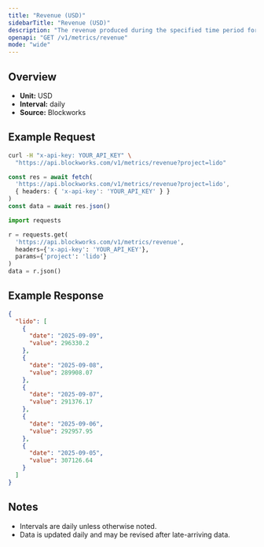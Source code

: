 ```yaml
---
title: "Revenue (USD)"
sidebarTitle: "Revenue (USD)"
description: "The revenue produced during the specified time period for given project."
openapi: "GET /v1/metrics/revenue"
mode: "wide"
---
```


## Overview

- **Unit:** USD
- **Interval:** daily
- **Source:** Blockworks

## Example Request

<CodeGroup>

```bash cURL
curl -H "x-api-key: YOUR_API_KEY" \
  "https://api.blockworks.com/v1/metrics/revenue?project=lido"
```

```typescript TypeScript
const res = await fetch(
  'https://api.blockworks.com/v1/metrics/revenue?project=lido',
  { headers: { 'x-api-key': 'YOUR_API_KEY' } }
)
const data = await res.json()
```

```python Python
import requests

r = requests.get(
  'https://api.blockworks.com/v1/metrics/revenue',
  headers={'x-api-key': 'YOUR_API_KEY'},
  params={'project': 'lido'}
)
data = r.json()
```

</CodeGroup>

## Example Response

```json
{
  "lido": [
    {
      "date": "2025-09-09",
      "value": 296330.2
    },
    {
      "date": "2025-09-08",
      "value": 289908.07
    },
    {
      "date": "2025-09-07",
      "value": 291376.17
    },
    {
      "date": "2025-09-06",
      "value": 292957.95
    },
    {
      "date": "2025-09-05",
      "value": 307126.64
    }
  ]
}
```

## Notes
- Intervals are daily unless otherwise noted.
- Data is updated daily and may be revised after late-arriving data.